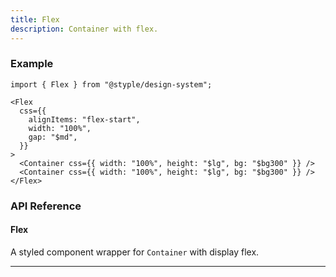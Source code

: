 ```yaml
---
title: Flex
description: Container with flex.
---
```


### Example

<Preview>
  <Flex
    css={{
      alignItems: "flex-start",
      width: "100%",
      gap: "$md",
    }}
  >
    <Container css={{ width: "100%", height: "$lg", bg: "$bg300" }} />
    <Container css={{ width: "100%", height: "$lg", bg: "$bg300" }} />
  </Flex>
</Preview>

```tsx outline=true
import { Flex } from "@styple/design-system";

<Flex
  css={{
    alignItems: "flex-start",
    width: "100%",
    gap: "$md",
  }}
>
  <Container css={{ width: "100%", height: "$lg", bg: "$bg300" }} />
  <Container css={{ width: "100%", height: "$lg", bg: "$bg300" }} />
</Flex>
```

### API Reference

#### Flex

A styled component wrapper for `Container` with display flex.

---